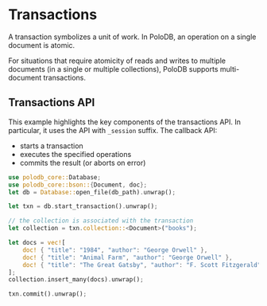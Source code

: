 
# Transactions

A transaction symbolizes a unit of work.
In PoloDB, an operation on a single document is atomic.

For situations that require atomicity of reads and writes to multiple documents (in a single or multiple collections),
PoloDB supports multi-document transactions. 

## Transactions API


This example highlights the key components of the transactions API.
In particular, it uses the API with `_session` suffix.
The callback API:

- starts a transaction
- executes the specified operations
- commits the result (or aborts on error)

```rust
use polodb_core::Database;
use polodb_core::bson::{Document, doc};
let db = Database::open_file(db_path).unwrap();

let txn = db.start_transaction().unwrap();

// the collection is associated with the transaction
let collection = txn.collection::<Document>("books");

let docs = vec![
    doc! { "title": "1984", "author": "George Orwell" },
    doc! { "title": "Animal Farm", "author": "George Orwell" },
    doc! { "title": "The Great Gatsby", "author": "F. Scott Fitzgerald" },
];
collection.insert_many(docs).unwrap();

txn.commit().unwrap();
```

